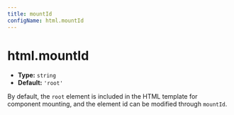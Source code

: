 ```yaml
---
title: mountId
configName: html.mountId
---
```


# html.mountId

- **Type:** `string`
- **Default:** `'root'`

By default, the `root` element is included in the HTML template for component mounting, and the element id can be modified through `mountId`.


<RsbuildConfig configName="html.mountId" />

